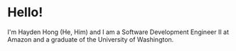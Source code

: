 # Hello!

I'm Hayden Hong (He, Him) and I am a Software Development Engineer II at Amazon and a graduate of the University of Washington. 